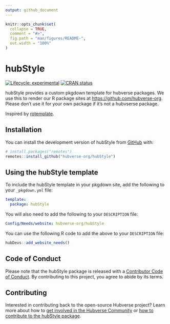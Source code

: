 ```yaml
---
output: github_document
---
```


<!-- README.md is generated from README.Rmd. Please edit that file -->

```r
knitr::opts_chunk$set(
  collapse = TRUE,
  comment = "#>",
  fig.path = "man/figures/README-",
  out.width = "100%"
)
```


# hubStyle <img src="man/figures/logo.png" align="right" alt="" />

<!-- badges: start -->
[![Lifecycle: experimental](https://img.shields.io/badge/lifecycle-experimental-orange.svg)](https://lifecycle.r-lib.org/articles/stages.html#experimental)
[![CRAN status](https://www.r-pkg.org/badges/version/hubStyle)](https://CRAN.R-project.org/package=hubStyle)
<!-- badges: end -->

hubStyle provides a custom pkgdown template for hubverse packages. 
We use this to render our R package sites at <https://github.com/hubverse-org>. 
Please don’t use it for your own package if it’s not a hubvserse package.

Inspired by [rotemplate](https://github.com/ropensci-org/rotemplate).

## Installation

You can install the development version of hubStyle from [GitHub](https://github.com/) with:

``` r
# install.packages("remotes")
remotes::install_github("hubverse-org/hubStyle")
```

## Using the hubStyle template

To include the hubStyle template in your pkgdown site, add the following to your `_pkgdown.yml` file:

```yaml
template:
  package: hubStyle
```

You will also need to add the following to your `DESCRIPTION` file:

```yaml
Config/Needs/website: hubverse-org/hubStyle
```


You can use the following R code to add the above to your `DESCRIPTION` file:
```r
hubDevs::add_website_needs()
```


## Code of Conduct

Please note that the hubStyle package is released with a [Contributor Code of Conduct](.github/CODE_OF_CONDUCT.md). By contributing to this project, you agree to abide by its terms.


## Contributing

Interested in contributing back to the open-source Hubverse project?
Learn more about how to [get involved in the Hubverse Community](https://hubdocs.readthedocs.io/en/latest/overview/contribute.html) or [how to contribute to the hubStyle package](.github/CONTRIBUTING.md).
